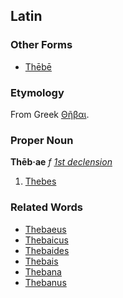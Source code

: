 ==Latin==
===Other Forms===
*[[Thebe|Thēbē]]
===Etymology===
From Greek [[Θῆβαι]].
===Proper Noun===
'''Thēb·ae''' ''f'' ''[[Wiktionary Appendix:Latin first declension|1st declension]]''

#[[Thebes]]
===Related Words===
*[[Thebaeus]]
*[[Thebaicus]]
*[[Thebaides]]
*[[Thebais]]
*[[Thebana]]
*[[Thebanus]]